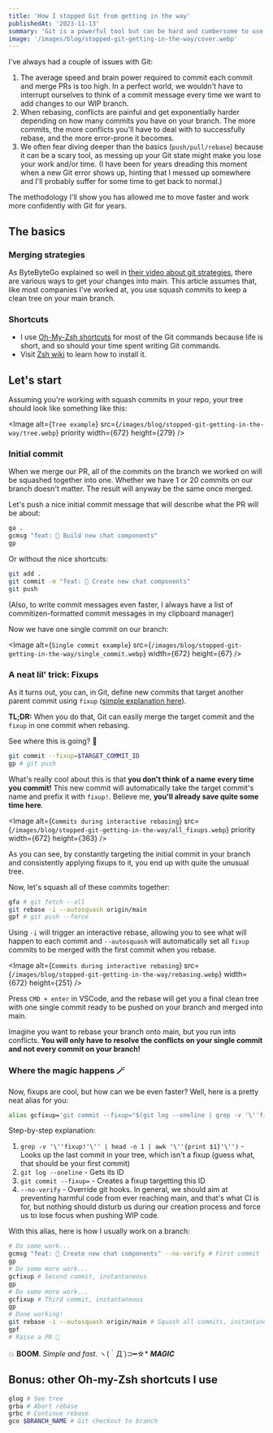 ```yaml
---
title: 'How I stopped Git from getting in the way'
publishedAt: '2023-11-13'
summary: 'Git is a powerful tool but can be hard and cumbersome to use. Here is the ultimate workflow that will make you work faster and more confidently with Git.'
image: '/images/blog/stopped-git-getting-in-the-way/cover.webp'
---
```


I've always had a couple of issues with Git:

1. The average speed and brain power required to commit each commit and merge PRs is too high. In a perfect world, we wouldn't have to interrupt ourselves to think of a commit message every time we want to add changes to our WIP branch.
1. When rebasing, conflicts are painful and get exponentially harder depending on how many commits you have on your branch. The more commits, the more conflicts you'll have to deal with to successfully rebase, and the more error-prone it becomes.
1. We often fear diving deeper than the basics (`push/pull/rebase`) because it can be a scary tool, as messing up your Git state might make you lose your work and/or time. (I have been for years dreading this moment when a new Git error shows up, hinting that I messed up somewhere and I'll probably suffer for some time to get back to normal.)

The methodology I'll show you has allowed me to move faster and work more confidently with Git for years.

## The basics

### Merging strategies

As ByteByteGo explained so well in [their video about git strategies](https://www.youtube.com/watch?v=0chZFIZLR_0), there are various ways to get your changes into main. This article assumes that, like most companies I've worked at, you use squash commits to keep a clean tree on your main branch.

### Shortcuts

- I use [Oh-My-Zsh shortcuts](https://kapeli.com/cheat_sheets/Oh-My-Zsh_Git.docset/Contents/Resources/Documents/index) for most of the Git commands because life is short, and so should your time spent writing Git commands.
- Visit [Zsh wiki](https://github.com/ohmyzsh/ohmyzsh/wiki/Installing-ZSH) to learn how to install it.

## Let's start

Assuming you're working with squash commits in your repo, your tree should look like something like this:

<Image
  alt={`Tree example`}
  src={`/images/blog/stopped-git-getting-in-the-way/tree.webp`}
  priority
  width={672}
  height={279}
/>

### Initial commit

When we merge our PR, all of the commits on the branch we worked on will be squashed together into one. Whether we have 1 or 20 commits on our branch
doesn't matter. The result will anyway be the same once merged.

Let's push a nice initial commit message that will describe what the PR will be about:

```bash
ga .
gcmsg "feat: 🎸 Build new chat components"
gp
```

Or without the nice shortcuts:

```bash
git add .
git commit -m "feat: 🎸 Create new chat components"
git push
```

(Also, to write commit messages even faster, I always have a list of commitizen-formatted commit messages in my clipboard manager)

Now we have one single commit on our branch:

<Image
  alt={`Single commit example`}
  src={`/images/blog/stopped-git-getting-in-the-way/single_commit.webp`}
  width={672}
  height={67}
/>
### A neat lil' trick: Fixups

As it turns out, you can, in Git, define new commits
that target another parent commit using `fixup` ([simple explanation
here](https://fle.github.io/git-tip-keep-your-branch-clean-with-fixup-and-autosquash.html)).

**TL;DR:** When you do that, Git can easily merge the target commit and the `fixup` in one commit when rebasing.

See where this is going? 👀

```bash
git commit --fixup=$TARGET_COMMIT_ID
gp # git push
```

What's really cool about this is that **you don't think of a name every time you commit!** This new commit will automatically take the target commit's name and prefix it with `fixup!`.
Believe me, **you'll already save quite some time here**.

<Image
  alt={`Commits during interactive rebasing`}
  src={`/images/blog/stopped-git-getting-in-the-way/all_fixups.webp`}
  priority
  width={672}
  height={363}
/>

As you can see, by constantly targeting the initial commit in your branch and consistently applying fixups to it, you end up with quite the unusual tree.

Now, let's squash all of these commits together:

```bash /-i --autosquash/#b
gfa # git fetch --all
git rebase -i --autosquash origin/main
gpf # git push --force
```

Using `-i` will trigger an interactive rebase, allowing you to see what will happen to each commit and `--autosquash` will automatically set all `fixup` commits to be merged with the first commit when you rebase.

<Image
  alt={`Commits during interactive rebasing`}
  src={`/images/blog/stopped-git-getting-in-the-way/rebasing.webp`}
  width={672}
  height={251}
/>

Press `CMD + enter` in VSCode, and the rebase will get you a final clean tree with one single commit ready to be pushed on your branch and merged into main.

Imagine you want to rebase your branch onto main, but you run into conflicts. **You will only have to resolve the conflicts on your single commit and not every commit on your branch!**

### Where the magic happens 🪄

Now, fixups are cool, but how can we be even faster?
Well, here is a pretty neat alias for you:

```bash caption="Add this to your favorite terminal config (~/.zshrc in my case), reload, and you can use it."
alias gcfixup='git commit --fixup="$(git log --oneline | grep -v '\''fixup!'\'' | head -n 1 | awk '\''{print $1}'\'')" --no-verify'
```

Step-by-step explanation:

1. `grep -v '\''fixup!'\'' | head -n 1 | awk '\''{print $1}'\'')` - Looks up the last commit in your tree, which isn't a fixup (guess what, that should be your first commit)
1. `git log --oneline` - Gets its ID
1. `git commit --fixup=` - Creates a fixup targetting this ID
1. `--no-verify` - Override git hooks. In general, we should aim at preventing harmful code from ever reaching main, and that's what CI is for, but nothing should disturb us during our creation process and force us to lose focus when pushing WIP code.

With this alias, here is how I usually work on a branch:

```bash
# Do some work...
gcmsg "feat: 🎸 Create new chat components" --no-verify # First commit
gp
# Do some more work...
gcfixup # Second commit, instantaneous
gp
# Do some more work...
gcfixup # Third commit, instantaneous
gp
# Done working!
git rebase -i --autosquash origin/main # Squash all commits, instantaneous
gpf
# Raise a PR 🎉
```

💥 **BOOM**. _Simple and fast_. ヽ(｀Д´)⊃━☆\* **_MAGIC_**

## Bonus: other Oh-my-Zsh shortcuts I use

```bash
glog # See tree
grba # Abort rebase
grbc # Continue rebase
gco $BRANCH_NAME # Git checkout to branch
```
